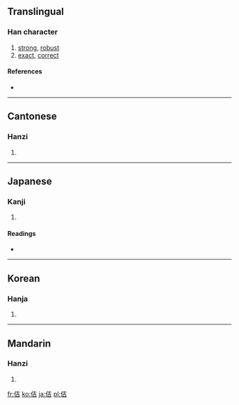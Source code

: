 ==Translingual==

===Han character===
{{Han char|rn=9|rad=人|as=06|sn=8|four=2426<sub>1</sub>|canj=人土口 (OGR), X人土口 (XOGR)}}

# [[strong]], [[robust]]
# [[exact]], [[correct]]

====References====
* {{Han ref|kx=0100.230|dkj=00562|dj=0213.010|hdz=10144.010|uh=4F76|ud=20342|bh=CBB8|bd=52152}}

----

==Cantonese==

===Hanzi===
{{yue-hanzi|jyut=|y=gat1}}

# {{defn|Cantonese|sort=人06}}

----

==Japanese==

===Kanji===
{{ja-kanji|grade=|rs=人06}}

# {{defn|Japanese|sort=人06}}

====Readings====
* {{ja-readings|on=[[きつ]] (kitsu), [[ごち]] (gochi)|kun=[[ただしい]] (tadashii)}}

----

==Korean==

===Hanja===
{{ko-hanja|hangeul=길|rv=gil|mr=kil}}

# {{defn|Korean|sort=人06}}

----

==Mandarin==

===Hanzi===
{{cmn-hanzi|pin=[[jí]] ([[ji2]])|wg=chi<sup>2</sup>}}

# {{defn|Mandarin|sort=人06}}

[[fr:佶]]
[[ko:佶]]
[[ja:佶]]
[[pl:佶]]